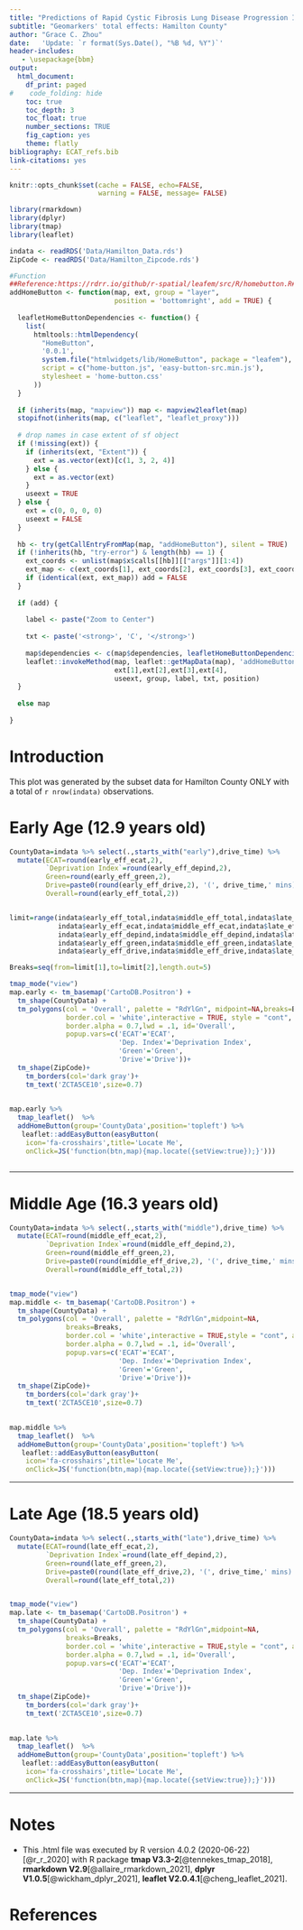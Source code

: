 ```yaml
---
title: "Predictions of Rapid Cystic Fibrosis Lung Disease Progression Informed by Socioeconomic Deprivation and Traffic-Related Air Pollution Exposure"
subtitle: "Geomarkers' total effects: Hamilton County"
author: "Grace C. Zhou"
date:   'Update: `r format(Sys.Date(), "%B %d, %Y")`'
header-includes:
   - \usepackage{bbm}
output:
  html_document: 
    df_print: paged
#    code_folding: hide
    toc: true
    toc_depth: 3
    toc_float: true
    number_sections: TRUE
    fig_caption: yes
    theme: flatly
bibliography: ECAT_refs.bib
link-citations: yes
---
```


```r

knitr::opts_chunk$set(cache = FALSE, echo=FALSE, 
                      warning = FALSE, message= FALSE)

library(rmarkdown)
library(dplyr)
library(tmap)
library(leaflet)

indata <- readRDS('Data/Hamilton_Data.rds')
ZipCode <- readRDS('Data/Hamilton_Zipcode.rds')

#Function
##Reference:https://rdrr.io/github/r-spatial/leafem/src/R/homebutton.R#sym-addZoomFullButton
addHomeButton <- function(map, ext, group = "layer",
                          position = 'bottomright', add = TRUE) {
  
  leafletHomeButtonDependencies <- function() {
    list(
      htmltools::htmlDependency(
        "HomeButton",
        '0.0.1',
        system.file("htmlwidgets/lib/HomeButton", package = "leafem"),
        script = c("home-button.js", 'easy-button-src.min.js'),
        stylesheet = 'home-button.css'
      ))
  }
  
  if (inherits(map, "mapview")) map <- mapview2leaflet(map)
  stopifnot(inherits(map, c("leaflet", "leaflet_proxy")))
  
  # drop names in case extent of sf object
  if (!missing(ext)) {
    if (inherits(ext, "Extent")) {
      ext = as.vector(ext)[c(1, 3, 2, 4)]
    } else {
      ext = as.vector(ext)
    }
    useext = TRUE
  } else {
    ext = c(0, 0, 0, 0)
    useext = FALSE
  }
  
  hb <- try(getCallEntryFromMap(map, "addHomeButton"), silent = TRUE)
  if (!inherits(hb, "try-error") & length(hb) == 1) {
    ext_coords <- unlist(map$x$calls[[hb]][["args"]][1:4])
    ext_map <- c(ext_coords[1], ext_coords[2], ext_coords[3], ext_coords[4])
    if (identical(ext, ext_map)) add = FALSE
  }
  
  if (add) {
    
    label <- paste("Zoom to Center")
    
    txt <- paste('<strong>', 'C', '</strong>')
    
    map$dependencies <- c(map$dependencies, leafletHomeButtonDependencies())
    leaflet::invokeMethod(map, leaflet::getMapData(map), 'addHomeButton',
                          ext[1],ext[2],ext[3],ext[4],
                          useext, group, label, txt, position)
  }
  
  else map
  
}


```

# Introduction

This plot was generated by the subset data for Hamilton County ONLY with a total of `r nrow(indata)` observations.

# Early Age (12.9 years old)

```r

CountyData=indata %>% select(.,starts_with("early"),drive_time) %>%
  mutate(ECAT=round(early_eff_ecat,2),
         `Deprivation Index`=round(early_eff_depind,2),
         Green=round(early_eff_green,2),
         Drive=paste0(round(early_eff_drive,2), '(', drive_time,' mins)'),
         Overall=round(early_eff_total,2)) 


limit=range(indata$early_eff_total,indata$middle_eff_total,indata$late_eff_total,
            indata$early_eff_ecat,indata$middle_eff_ecat,indata$late_eff_ecat,
            indata$early_eff_depind,indata$middle_eff_depind,indata$late_eff_depind,
            indata$early_eff_green,indata$middle_eff_green,indata$late_eff_green,
            indata$early_eff_drive,indata$middle_eff_drive,indata$late_eff_drive)

Breaks=seq(from=limit[1],to=limit[2],length.out=5)

tmap_mode("view")
map.early <- tm_basemap('CartoDB.Positron') +
  tm_shape(CountyData) +
  tm_polygons(col = 'Overall', palette = "RdYlGn", midpoint=NA,breaks=Breaks,
              border.col = 'white',interactive = TRUE, style = "cont", alpha=0.5,
              border.alpha = 0.7,lwd = .1, id='Overall',
              popup.vars=c('ECAT'='ECAT',
                           'Dep. Index'='Deprivation Index',
                           'Green'='Green',
                           'Drive'='Drive'))+
  tm_shape(ZipCode)+
    tm_borders(col='dark gray')+
    tm_text('ZCTA5CE10',size=0.7)

   
map.early %>% 
  tmap_leaflet()  %>% 
  addHomeButton(group='CountyData',position='topleft') %>% 
   leaflet::addEasyButton(easyButton(
    icon='fa-crosshairs',title='Locate Me',
    onClick=JS('function(btn,map){map.locate({setView:true});}')))



```
********************************************************************************

# Middle Age (16.3 years old)

```r

CountyData=indata %>% select(.,starts_with("middle"),drive_time) %>%
  mutate(ECAT=round(middle_eff_ecat,2),
         `Deprivation Index`=round(middle_eff_depind,2),
         Green=round(middle_eff_green,2),
         Drive=paste0(round(middle_eff_drive,2), '(', drive_time,' mins)'),
         Overall=round(middle_eff_total,2))


tmap_mode("view")
map.middle <- tm_basemap('CartoDB.Positron') +
  tm_shape(CountyData) +
  tm_polygons(col = 'Overall', palette = "RdYlGn",midpoint=NA,
              breaks=Breaks,
              border.col = 'white',interactive = TRUE,style = "cont", alpha=0.5,
              border.alpha = 0.7,lwd = .1, id='Overall',
              popup.vars=c('ECAT'='ECAT',
                           'Dep. Index'='Deprivation Index',
                           'Green'='Green',
                           'Drive'='Drive'))+
  tm_shape(ZipCode)+
    tm_borders(col='dark gray')+
    tm_text('ZCTA5CE10',size=0.7)

   
map.middle %>% 
  tmap_leaflet()  %>% 
  addHomeButton(group='CountyData',position='topleft') %>% 
   leaflet::addEasyButton(easyButton(
    icon='fa-crosshairs',title='Locate Me',
    onClick=JS('function(btn,map){map.locate({setView:true});}')))


```
********************************************************************************

# Late Age (18.5 years old)

```r

CountyData=indata %>% select(.,starts_with("late"),drive_time) %>%
  mutate(ECAT=round(late_eff_ecat,2),
         `Deprivation Index`=round(late_eff_depind,2),
         Green=round(late_eff_green,2),
         Drive=paste0(round(late_eff_drive,2), '(', drive_time,' mins)'),
         Overall=round(late_eff_total,2))


tmap_mode("view")
map.late <- tm_basemap('CartoDB.Positron') +
  tm_shape(CountyData) +
  tm_polygons(col = 'Overall', palette = "RdYlGn",midpoint=NA,
              breaks=Breaks,
              border.col = 'white',interactive = TRUE,style = "cont", alpha=0.5,
              border.alpha = 0.7,lwd = .1, id='Overall',
              popup.vars=c('ECAT'='ECAT',
                           'Dep. Index'='Deprivation Index',
                           'Green'='Green',
                           'Drive'='Drive'))+
  tm_shape(ZipCode)+
    tm_borders(col='dark gray')+
    tm_text('ZCTA5CE10',size=0.7)

   
map.late %>% 
  tmap_leaflet()  %>% 
  addHomeButton(group='CountyData',position='topleft') %>% 
   leaflet::addEasyButton(easyButton(
    icon='fa-crosshairs',title='Locate Me',
    onClick=JS('function(btn,map){map.locate({setView:true});}')))


```
********************************************************************************

# Notes

* This .html file was executed by R version 4.0.2 (2020-06-22)[@r_r_2020] with R package **tmap V3.3-2**[@tennekes_tmap_2018], **rmarkdown V2.9**[@allaire_rmarkdown_2021], **dplyr V1.0.5**[@wickham_dplyr_2021], **leaflet V2.0.4.1**[@cheng_leaflet_2021]. 

# References



